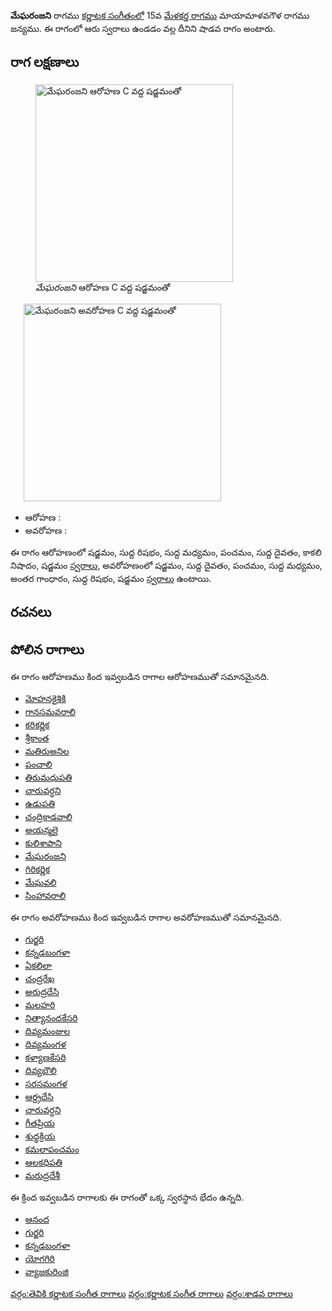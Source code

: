 {{Infobox ragam
	| name          	= మేఘరంజని
	| synonym	    	= 
	| mela          	= 
	| chakra        	= 
	| janaka        	= 
	| type          	= శాడవ
	| arohanam      	= {{svaraC|S|R1|M1|P|D1|N3|S'}} 
	| avarohanam    	= {{svaraC|S'|D1|P|M1|G3|R1|S}}
	| jeeva         	=
	| chhaya        	=
	| nyasa         	=
	| vishesha      	= 
	| equivalent  		= 
}}
{{కర్ణాటక సంగీత రాగాలు}}
'''మేఘరంజని''' రాగము [[కర్ణాటక సంగీతం]]లో 15వ [[మేళకర్త రాగము]] మాయామాళవగౌళ రాగము జన్యము.  ఈ రాగంలో ఆరు స్వరాలు ఉండడం వల్ల దీనిని షాడవ రాగం అంటారు.


==రాగ లక్షణాలు==
[[Image:megharanjanii_ar_kb2wiki.png|thumb|right|316px|''మేఘరంజని'' ఆరోహణ C వద్ద షడ్జమంతో]]
	[[Image:megharanjanii_av_kb2wiki.png|thumb|right|316px|''మేఘరంజని'' అవరోహణ C వద్ద షడ్జమంతో]]

* ఆరోహణ : {{svaraC|S|R1|M1|P|D1|N3|S'}} 
* అవరోహణ : {{svaraC|S'|D1|P|M1|G3|R1|S}}

ఈ రాగం ఆరోహణంలో షడ్జమం, సుద్ద  రిషభం, సుద్ద మధ్యమం, పంచమం, సుద్ద దైవతం, కాకలి  నిషాదం, షడ్జమం [[స్వరాలు]], అవరోహణంలో షడ్జమం, సుద్ద దైవతం, పంచమం, సుద్ద మధ్యమం, అంతర గాంధారం, సుద్ద  రిషభం, షడ్జమం [[స్వరాలు]] ఉంటాయి.

==రచనలు==



==పోలిన రాగాలు==
ఈ రాగం ఆరోహణము కింద ఇవ్వబడిన రాగాల ఆరోహణముతో సమానమైనది.
* [[మోహనకైశికి]]
* [[ గానసమవరాలి]]
* [[కరికర్ణిక]]
* [[శ్రీకాంత]]
* [[మతిరుఅనిల]]
* [[పంచాలి]]
* [[తిరుమధుపతి]]
* [[చారువర్ధని]]
* [[ఉడుపతి]]
* [[చంద్రికాడవాలి]]
* [[అయన్మలై]]
* [[కులిశాపాని]]
* [[మేఘరంజని]]
* [[గిరికర్ణిక]]
* [[మేఘవలి]]
* [[సింహావరాలి]]

ఈ రాగం అవరోహణము కింద ఇవ్వబడిన రాగాల అవరోహణముతో సమానమైనది.
* [[గుర్జరి]]
* [[కన్నడబంగళా]]
* [[ఏకలిలా]]
* [[చంద్రరేఖ]]
* [[అరుద్రదేసి]]
* [[మలహరి]]
* [[నిత్యానందకేసరి]]
* [[దివ్యమంజుల]]
* [[దివ్యమంగళ]]
* [[కళ్యాణకేసరి]]
* [[దివ్యబౌలి]]
* [[సరసమంగళ]]
* [[ఆర్ద్రదేసి]]
* [[చారువర్ధని]]
* [[గీతప్రియ]]
* [[శుధ్ధక్రియ]]
* [[కమలాపంచమం]]
* [[ఆలకధిపతి]]
* [[మరుద్రదేశీ]]

ఈ క్రింద ఇవ్వబడిన రాగాలకు ఈ రాగంతో ఒక్క స్వరస్థాన భేదం ఉన్నది.
* [[ఆనంద]]
* [[గుర్జరి]]
* [[కన్నడబంగళా]]
* [[యోగగిరి]]
* [[వ్యాజకురింజి]]



[[వర్గం:తెవికి కర్ణాటక సంగీత రాగాలు]]
[[వర్గం:కర్ణాటక సంగీత రాగాలు]]
[[వర్గం:శాడవ రాగాలు]]